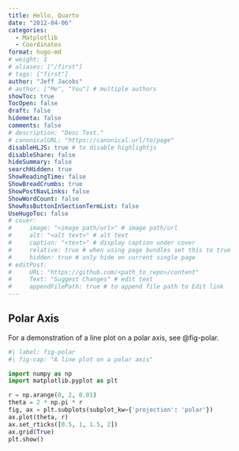 ```yaml
---
title: Hello, Quarto
date: "2012-04-06"
categories: 
  - Matplotlib
  - Coordinates
format: hugo-md
# weight: 1
# aliases: ["/first"]
# tags: ["first"]
author: "Jeff Jacobs"
# author: ["Me", "You"] # multiple authors
showToc: true
TocOpen: false
draft: false
hidemeta: false
comments: false
# description: "Desc Text."
# canonicalURL: "https://canonical.url/to/page"
disableHLJS: true # to disable highlightjs
disableShare: false
hideSummary: false
searchHidden: true
ShowReadingTime: false
ShowBreadCrumbs: true
ShowPostNavLinks: false
ShowWordCount: false
ShowRssButtonInSectionTermList: false
UseHugoToc: false
# cover:
#     image: "<image path/url>" # image path/url
#     alt: "<alt text>" # alt text
#     caption: "<text>" # display caption under cover
#     relative: true # when using page bundles set this to true
#     hidden: true # only hide on current single page
# editPost:
#     URL: "https://github.com/<path_to_repo>/content"
#     Text: "Suggest Changes" # edit text
#     appendFilePath: true # to append file path to Edit link
---
```



## Polar Axis

For a demonstration of a line plot on a polar axis, see @fig-polar.

```python
#| label: fig-polar
#| fig-cap: "A line plot on a polar axis"

import numpy as np
import matplotlib.pyplot as plt

r = np.arange(0, 2, 0.01)
theta = 2 * np.pi * r
fig, ax = plt.subplots(subplot_kw={'projection': 'polar'})
ax.plot(theta, r)
ax.set_rticks([0.5, 1, 1.5, 2])
ax.grid(True)
plt.show()
```
